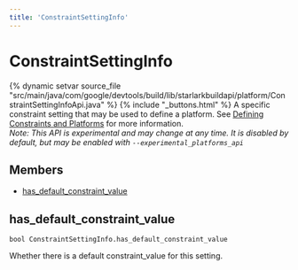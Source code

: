 ```yaml
---
title: 'ConstraintSettingInfo'
---
```


# ConstraintSettingInfo

{% dynamic setvar source_file "src/main/java/com/google/devtools/build/lib/starlarkbuildapi/platform/ConstraintSettingInfoApi.java" %}
{% include "\_buttons.html" %}
A specific constraint setting that may be used to define a platform. See [Defining Constraints and Platforms](/docs/platforms#constraints-platforms) for more information.  
*Note: This API is experimental and may change at any time. It is disabled by default, but may be enabled with `--experimental_platforms_api`*

## Members

- [has_default_constraint_value](#has_default_constraint_value)

## has_default_constraint_value

``` rule-signature
bool ConstraintSettingInfo.has_default_constraint_value
```

Whether there is a default constraint_value for this setting.

